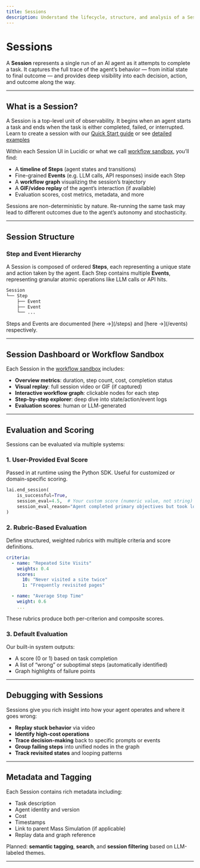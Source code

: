 ```yaml
---
title: Sessions
description: Understand the lifecycle, structure, and analysis of a Session – a single run of your AI agent.
---
```


# Sessions

A **Session** represents a single run of an AI agent as it attempts to complete a task. It captures the full trace of the agent’s behavior — from initial state to final outcome — and provides deep visibility into each decision, action, and outcome along the way.

---

## What is a Session?

A Session is a top-level unit of observability. It begins when an agent starts a task and ends when the task is either completed, failed, or interrupted. 
Learn to create a session with our [Quick Start guide](/getting-started/quickstart) or see [detailed examples](/python-sdk/examples)

Within each Session UI in Lucidic or what we call [workflow sandbox](/features/workflow-sandbox), you’ll find:

- A **timeline of Steps** (agent states and transitions)
- Fine-grained **Events** (e.g. LLM calls, API responses) inside each Step
- A **workflow graph** visualizing the session’s trajectory
- A **GIF/video replay** of the agent’s interaction (if available)
- Evaluation scores, cost metrics, metadata, and more

<Note type="info">
Sessions are non-deterministic by nature. Re-running the same task may lead to different outcomes due to the agent’s autonomy and stochasticity.
</Note>

---

## Session Structure

### Step and Event Hierarchy

A Session is composed of ordered **Steps**, each representing a unique state and action taken by the agent. Each Step contains multiple **Events**, representing granular atomic operations like LLM calls or API hits.

```python
Session
└── Step
    ├── Event
    ├── Event
    └── ...
```

<Note type="note">
Steps and Events are documented [here →](/steps) and [here →](/events) respectively.
</Note>

---

## Session Dashboard or Workflow Sandbox

Each Session in the [workflow sandbox](/features/workflow-sandbox) includes:

- **Overview metrics**: duration, step count, cost, completion status
- **Visual replay**: full session video or GIF (if captured)
- **Interactive workflow graph**: clickable nodes for each step
- **Step-by-step explorer**: deep dive into state/action/event logs
- **Evaluation scores**: human or LLM-generated



---

## Evaluation and Scoring

Sessions can be evaluated via multiple systems:

### 1. **User-Provided Eval Score**
Passed in at runtime using the Python SDK. Useful for customized or domain-specific scoring.

```python
lai.end_session(
    is_successful=True,
    session_eval=4.5,  # Your custom score (numeric value, not string)
    session_eval_reason="Agent completed primary objectives but took longer than expected"
)
```

### 2. **Rubric-Based Evaluation**
Define structured, weighted rubrics with multiple criteria and score definitions.

```yaml
criteria:
  - name: "Repeated Site Visits"
    weights: 0.4
    scores:
      10: "Never visited a site twice"
      1: "Frequently revisited pages"

  - name: "Average Step Time"
    weight: 0.6
    ...
```

These rubrics produce both per-criterion and composite scores.

### 3. **Default Evaluation**
Our built-in system outputs:
- A score (0 or 1) based on task completion
- A list of “wrong” or suboptimal steps (automatically identified)
- Graph highlights of failure points

---

## Debugging with Sessions

Sessions give you rich insight into how your agent operates and where it goes wrong:

- **Replay stuck behavior** via video
- **Identify high-cost operations**
- **Trace decision-making** back to specific prompts or events
- **Group failing steps** into unified nodes in the graph
- **Track revisited states** and looping patterns


---

## Metadata and Tagging

Each Session contains rich metadata including:

- Task description
- Agent identity and version
- Cost
- Timestamps
- Link to parent Mass Simulation (if applicable)
- Replay data and graph reference

Planned: **semantic tagging**, **search**, and **session filtering** based on LLM-labeled themes.

---